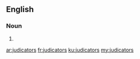 ==English==

===Noun===
{{head|en}}

# {{plural of|judicator}}

[[ar:judicators]]
[[fr:judicators]]
[[ku:judicators]]
[[my:judicators]]